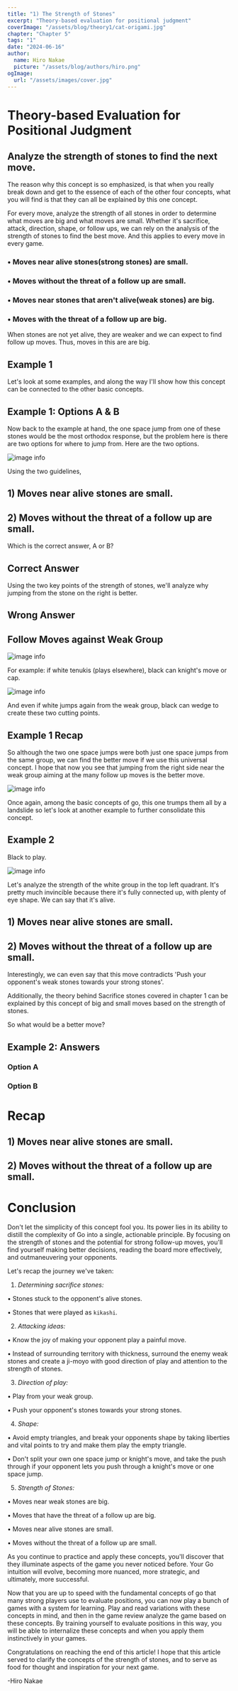 ```yaml
---
title: "1) The Strength of Stones"
excerpt: "Theory-based evaluation for positional judgment"
coverImage: "/assets/blog/theory1/cat-origami.jpg"
chapter: "Chapter 5"
tags: "1"
date: "2024-06-16"
author:
  name: Hiro Nakae
  picture: "/assets/blog/authors/hiro.png"
ogImage:
  url: "/assets/images/cover.jpg"
---
```




<div className="mt-8"/>

# Theory-based Evaluation for Positional Judgment

<div className="mt-2"/>

## Analyze the strength of stones to find the next move.

<div className="mt-4"/>

The reason why this concept is so emphasized, is that when you really break down and get to the essence of each of the other four concepts, what you will find is that they can all be explained by this one concept. 
<div className="mt-4"/>
For every move, analyze the strength of all stones in order to determine what moves are big and what moves are small. Whether it's sacrifice, attack, direction, shape, or follow ups, we can rely on the analysis of the strength of stones to find the best move. And this applies to every move in every game. 

<div className="mt-4"/>

 ### • Moves near alive stones(strong stones) are small.

 <div className="mt-2"/>

 ### • Moves without the threat of a follow up are small.

<div className="mt-4"/>

### • Moves near stones that aren't alive(weak stones) are big.

<div className="mt-2"/>

### • Moves with the threat of a follow up are big.

<div className="mt-8"/>

When stones are not yet alive, they are weaker and we can expect to find follow up moves. Thus, moves in this are are big.

<div className="mt-8"/>

## Example 1

Let's look at some examples, and along the way I'll show how this concept can be connected to the other basic concepts.

<ImageText src="/assets/blog/theory1/1.PNG" text1="White has just played this knight's move to check black's group here on the bottom side. If you guessed that the jump from one of these two black stones was the right move, I think you have an understanding of the 5 concepts.
" text2="Direction of Play - Rule #1: Play from your weak groups. Since black's group here is checked on both sides and there is a 2nd line stone due to the Q3 kick, Black's two stones have little eye-space and is unstable. So, we want to move from these guys since they're not alive and consequently weak."/>

<div className="mt-8"/>

<ImageText src="/assets/blog/theory3/theory3-15.PNG" text1="Perhaps you've noticed, that `play from your weak groups`, is the same as `Moves near weak stones are big`. We play from the weak group not only because of good direction, but also to limit the opponent's options by defending against moves with follow ups .
" text2="We can also say `push weak stones towards our strength`, is the same as `Moves near strong stones are small` because we are effectively pushing weak stones towards our strength and making the opponent play moves that lack follow up."/>


<div className="mt-8"/>

## Example 1: Options A & B

<div className="mt-4"/>

Now back to the example at hand, the one space jump from one of these stones would be the most orthodox response, but the problem here is there are two options for where to jump from. Here are the two options.

<div className="mt-2"/>

![image info](/assets/blog/theory1/comparison1.png)

<div className="mt-2"/>

Using the two guidelines, 

<div className="mt-2"/>


## 1) Moves near alive stones are small.

<div className="mt-2"/>

## 2) Moves without the threat of a follow up are small.

<div className="mt-2"/>

Which is the correct answer, A or B?

<div className="mt-8"/>

## Correct Answer

<div className="mt-4"/>

<ImageText src="/assets/blog/theory1/a.PNG" text1="How did you do, did you get it right?
The correct answer (A) is to jump from the right side." text2="Perhaps you think that they're both one space jumps from the same group and so they're the same, but the nuance between these two moves effect the win rate by 6%. If you play A, white has about a 56% chance to win the game. But if you play B, white has about a 62% chance to win the game, according to katago on my machine."/>


Using the two key points of the strength of stones, we'll analyze why jumping from the stone on the right is better.

<div className="mt-4"/>

<ImageText src="/assets/blog/theory1/a.PNG" text1="First of all, moves near alive stones are small.
Between the knight's move enclosure on the bottom left corner and the three stones in the bottom right quadrant, which of these two white groups is not alive?" text2="The enclosure on the left side is stable. It's alive. but the group on the right side has no eye shape and is a weak group. Therefore, instead of playing near the alive enclosure, playing near the weak group has more value."/>

## Wrong Answer

 <ImageText src="/assets/blog/theory1/b.PNG" text1="So this move, is playing near the alive group." text2="And, because you played near an alive group, you have no real follow up."/>


## Follow Moves against Weak Group

<div className="mt-4"/>

![image info](/assets/blog/theory1/options.png)

For example: if white tenukis (plays elsewhere), black can knight's move or cap.

<div className="mt-8"/>

![image info](/assets/blog/theory1/5-options.png)

And even if white jumps again from the weak group, black can wedge to create these two cutting points.

<div className="mt-8"/>

## Example 1 Recap

So although the two one space jumps were both just one space jumps from the same group, we can find the better move if we use this universal concept. I hope that now you see that jumping from the right side near the weak group aiming at the many follow up moves is the better move.

![image info](/assets/blog/theory1/comparison1.png)

Once again, among the basic concepts of go, this one trumps them all by a landslide so let's look at another example to further consolidate this concept.

<div className="mt-8"/>

## Example 2

<div className="mt-4"/>

Black to play.

<div className="mt-2"/>

![image info](/assets/blog/theory1/6.PNG)


<div className="mt-8"/>

 <ImageText src="/assets/blog/theory1/7.PNG" text1="What do you think of this move? In terms of direction of play, black is playing according to 'play from your weak stones'. But, it contradicts the concept of the strength of stones. " text2="If you can see how this move is contradicting the strength of stones, you have a pretty solid understanding of what moves are big or not."/>



Let's analyze the strength of the white group in the top left quadrant. It's pretty much invincible because there it's fully connected up, with plenty of eye shape. We can say that it's alive. 

<div className="mt-2"/>

## 1) Moves near alive stones are small.

<div className="mt-2"/>

## 2) Moves without the threat of a follow up are small.

<ImageText src="/assets/blog/theory1/7.PNG" text1="This move is playing towards strong, alive stones." text2="Which means there's no immediate follow up threat. So ultimately, this follows `play from weak stones` but is actually a small move."/>


Interestingly, we can even say that this move contradicts 'Push your opponent's weak stones towards your strong stones'. 

<div className="mt-2"/>

<ImageText src="/assets/blog/theory1/7.PNG" text1="Essentially, this large knight move is approaching white's strong group, and so from white's perspective, the opponent has just pushed himself into your strength for you!" text2="How generous. From this explanation, I think it is clear to see that black's large knight move here is actually bad direction, despite it looking reasonable at first glance."/>

Additionally, the theory behind Sacrifice stones covered in chapter 1 can be explained by this concept of big and small moves based on the strength of stones.

<ImageText src="/assets/blog/theory5/part1/theory5-1.PNG" text1="When we revisit this problem from the article on Sacrifice stones, we now see more clearly why white's marked stone was a mistake." text2="White is going after stones that are near an alive group. So although the move presses black against his strong stones, black knows stones in that area will be small anyways. Thus, white won't get the flow that he is aiming for. "/>



So what would be a better move?

## Example 2: Answers

<div className="mt-4"/>

### Option A

<ImageText src="/assets/blog/theory1/8.PNG" text1="Because we don't want to approach white's thickness, this jump clearly commits to moving away from it. This move also helps increase the odds of the bottom side turning into a territory-moyo. And if not, this sort of position will aid in the fight when white jumps in to break it up." text2=""/>


### Option B

<ImageText src="/assets/blog/theory1/9.PNG" text1="If you don't consider the center group weak, playing like this is also valid, but anyways when you consider the concept of the strength of stones, either of these moves would be better than willingly pressing yourself against the opponent's strong group." text2=""/>



# Recap

<div className="mt-4"/>

## 1) Moves near alive stones are small.

<div className="mt-2"/>

## 2) Moves without the threat of a follow up are small.

<div className="mt-8"/>

# Conclusion

<div className="mt-4"/>

Don't let the simplicity of this concept fool you. Its power lies in its ability to distill the complexity of Go into a single, actionable principle. By focusing on the strength of stones and the potential for strong follow-up moves, you'll find yourself making better decisions, reading the board more effectively, and outmaneuvering your opponents.

<div className="mt-4"/>

Let's recap the journey we've taken:

<div className="mt-4"/>

1) _Determining sacrifice stones:_ 

  • Stones stuck to the opponent's alive stones.

  • Stones that were played as `kikashi`.

<div className="mt-2"/>

2) _Attacking ideas:_

  • Know the joy of making your opponent play a painful move.

  • Instead of surrounding territory with thickness, surround the enemy weak stones and create a ji-moyo with good direction of play and attention to the strength of stones.

<div className="mt-2"/>

3) _Direction of play:_

  • Play from your weak group.

  • Push your opponent's stones towards your strong stones.

<div className="mt-2"/>

4) _Shape:_

  • Avoid empty triangles, and break your opponents shape by taking liberties and vital points to try and make them play the empty triangle.

  • Don't split your own one space jump or knight's move, and take the push through if your opponent lets you push through a knight's move or one space jump.

<div className="mt-2"/>

5) _Strength of Stones:_

  • Moves near weak stones are big.

  • Moves that have the threat of a follow up are big.

  • Moves near alive stones are small.

  • Moves without the threat of a follow up are small.
  

<div className="mt-4"/>

As you continue to practice and apply these concepts, you'll discover that they illuminate aspects of the game you never noticed before. Your Go intuition will evolve, becoming more nuanced, more strategic, and ultimately, more successful. 

Now that you are up to speed with the fundamental concepts of go that many strong players use to evaluate positions, you can now play a bunch of games with a system for learning. Play and read variations with these concepts in mind, and then in the game review analyze the game based on these concepts. By training yourself to evaluate positions in this way, you will be able to internalize these concepts and when you apply them instinctively in your games.

<div className="mt-8"/>

Congratulations on reaching the end of this article! I hope that this article served to clarify the concepts of the strength of stones, and to serve as food for thought and inspiration for your next game.

-Hiro Nakae


<div className="mt-8"/>